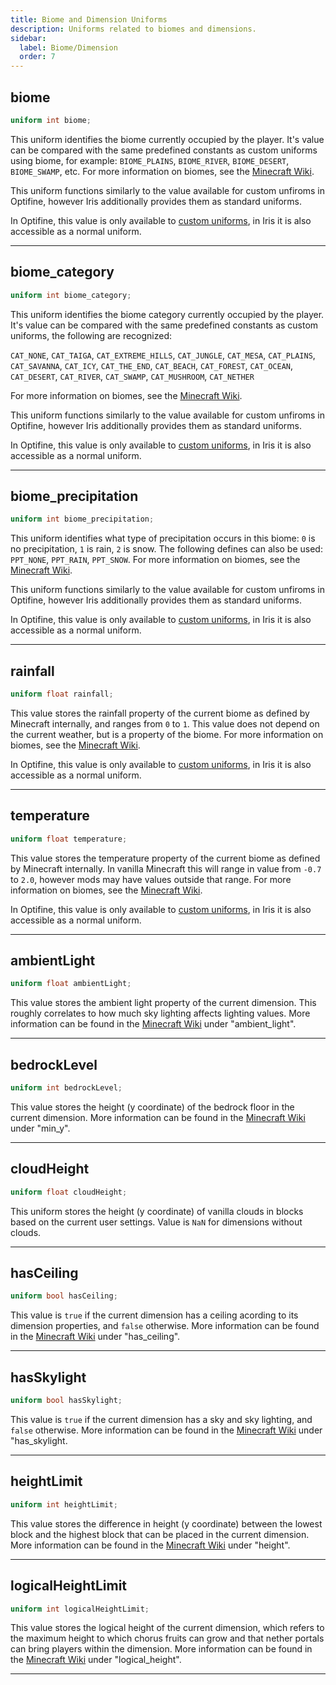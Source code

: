 ```yaml
---
title: Biome and Dimension Uniforms
description: Uniforms related to biomes and dimensions.
sidebar:
  label: Biome/Dimension
  order: 7
---
```



## biome <Badge text="Optifine Custom Uniforms / Iris" variant="caution" size="medium" />
```glsl
uniform int biome;
```
This uniform identifies the biome currently occupied by the player. It's value can be compared with the same predefined constants as custom uniforms using biome, for example: `BIOME_PLAINS`, `BIOME_RIVER`, `BIOME_DESERT`, `BIOME_SWAMP`, etc. For more information on biomes, see the [Minecraft Wiki](https://minecraft.wiki/w/Biome).

This uniform functions similarly to the value available for custom unfiroms in Optifine, however Iris additionally provides them as standard uniforms.

In Optifine, this value is only available to [custom uniforms](/reference/shadersproperties/custom_uniforms), in Iris it is also accessible as a normal uniform.

----------------


## biome_category <Badge text="Optifine Custom Uniforms / Iris" variant="caution" size="medium" />
```glsl
uniform int biome_category;
```
This uniform identifies the biome category currently occupied by the player. It's value can be compared with the same predefined constants as custom uniforms, the following are recognized:

`CAT_NONE`, `CAT_TAIGA`, `CAT_EXTREME_HILLS`, `CAT_JUNGLE`, `CAT_MESA`, `CAT_PLAINS`, `CAT_SAVANNA`, `CAT_ICY`, `CAT_THE_END`, `CAT_BEACH`, `CAT_FOREST`, `CAT_OCEAN`, `CAT_DESERT`, `CAT_RIVER`, `CAT_SWAMP`, `CAT_MUSHROOM`, `CAT_NETHER`

 For more information on biomes, see the [Minecraft Wiki](https://minecraft.wiki/w/Biome).

 This uniform functions similarly to the value available for custom unfiroms in Optifine, however Iris additionally provides them as standard uniforms.

In Optifine, this value is only available to [custom uniforms](/reference/shadersproperties/custom_uniforms), in Iris it is also accessible as a normal uniform.

----------------


## biome_precipitation <Badge text="Optifine Custom Uniforms / Iris" variant="caution" size="medium" />
```glsl
uniform int biome_precipitation;
```
This uniform identifies what type of precipitation occurs in this biome: `0` is no precipitation, `1` is rain, `2` is snow. The following defines can also be used: `PPT_NONE`, `PPT_RAIN`, `PPT_SNOW`.  For more information on biomes, see the [Minecraft Wiki](https://minecraft.wiki/w/Biome).

This uniform functions similarly to the value available for custom unfiroms in Optifine, however Iris additionally provides them as standard uniforms.

In Optifine, this value is only available to [custom uniforms](/reference/shadersproperties/custom_uniforms), in Iris it is also accessible as a normal uniform.

----------------


## rainfall <Badge text="Optifine Custom Uniforms / Iris" variant="caution" size="medium" />
```glsl
uniform float rainfall;
```
This value stores the rainfall property of the current biome as defined by Minecraft internally, and ranges from `0` to `1`. This value does not depend on the current weather, but is a property of the biome. For more information on biomes, see the [Minecraft Wiki](https://minecraft.wiki/w/Biome).

In Optifine, this value is only available to [custom uniforms](/reference/shadersproperties/custom_uniforms), in Iris it is also accessible as a normal uniform.

----------------


## temperature <Badge text="Optifine Custom Uniforms / Iris" variant="caution" size="medium" />
```glsl
uniform float temperature;
```
This value stores the temperature property of the current biome as defined by Minecraft internally. In vanilla Minecraft this will range in value from `-0.7` to `2.0`, however mods may have values outside that range. For more information on biomes, see the [Minecraft Wiki](https://minecraft.wiki/w/Biome).

In Optifine, this value is only available to [custom uniforms](/reference/shadersproperties/custom_uniforms), in Iris it is also accessible as a normal uniform.

----------------


## ambientLight <Badge text="Iris Exclusive" variant="tip" size="medium" />
```glsl
uniform float ambientLight;
```
This value stores the ambient light property of the current dimension. This roughly correlates to how much sky lighting affects lighting values. More information can be found in the [Minecraft Wiki](https://minecraft.wiki/w/Dimension_type) under "ambient_light".

----------------


## bedrockLevel <Badge text="Iris Exclusive" variant="tip" size="medium" />
```glsl
uniform int bedrockLevel;
```
This value stores the height (y coordinate) of the bedrock floor in the current dimension. More information can be found in the [Minecraft Wiki](https://minecraft.wiki/w/Dimension_type) under "min_y".

----------------



## cloudHeight <Badge text="Iris Exclusive" variant="tip" size="medium" />
```glsl
uniform float cloudHeight;
```
This uniform stores the height (y coordinate) of vanilla clouds in blocks based on the current user settings. Value is `NaN` for dimensions without clouds.

----------------


## hasCeiling <Badge text="Iris Exclusive" variant="tip" size="medium" />
```glsl
uniform bool hasCeiling;
```
This value is `true` if the current dimension has a ceiling acording to its dimension properties, and `false` otherwise. More information can be found in the [Minecraft Wiki](https://minecraft.wiki/w/Dimension_type) under "has_ceiling".

----------------


## hasSkylight <Badge text="Iris Exclusive" variant="tip" size="medium" />
```glsl
uniform bool hasSkylight;
```
This value is `true` if the current dimension has a sky and sky lighting, and `false` otherwise. More information can be found in the [Minecraft Wiki](https://minecraft.wiki/w/Dimension_type) under "has_skylight.

----------------


## heightLimit <Badge text="Iris Exclusive" variant="tip" size="medium" />
```glsl
uniform int heightLimit;
```
This value stores the difference in height (y coordinate) between the lowest block and the highest block that can be placed in the current dimension. More information can be found in the [Minecraft Wiki](https://minecraft.wiki/w/Dimension_type) under "height".

----------------


## logicalHeightLimit <Badge text="Iris Exclusive" variant="tip" size="medium" />
```glsl
uniform int logicalHeightLimit;
```
This value stores the logical height of the current dimension, which refers to the maximum height to which chorus fruits can grow and that nether portals can bring players within the dimension. More information can be found in the [Minecraft Wiki](https://minecraft.wiki/w/Dimension_type) under "logical_height".

----------------



